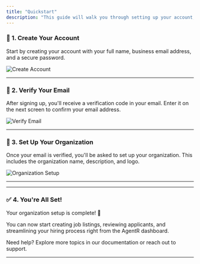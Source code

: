 ```yaml
---
title: "Quickstart"
description: "This guide will walk you through setting up your account, verifying your email, and completing your organization's Onboarding."
---
```


### 📝 1. Create Your Account

Start by creating your account with your full name, business email address, and a secure password.

![Create Account](../../images/create-account.png)

---

### 📧 2. Verify Your Email

After signing up, you'll receive a verification code in your email. Enter it on the next screen to confirm your email address.

![Verify Email](../../images/verify-email.png)

---

### 🏢 3. Set Up Your Organization

Once your email is verified, you'll be asked to set up your organization. This includes the organization name, description, and logo.

![Organization Setup](../../images/organization-setup.png)

---

---

### ✅ 4. You're All Set\!

Your organization setup is complete\! 🎉

You can now start creating job listings, reviewing applicants, and streamlining your hiring process right from the AgentR dashboard.

Need help? Explore more topics in our documentation or reach out to support.

---
